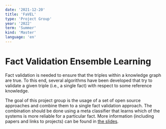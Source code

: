 ```yaml
---
date: '2021-12-20'
title: 'FaVEL'
type: 'Project Group'
year: '2022'
term: 'Summer'
kind: 'Master'
language: 'en'
---
```


# Fact Validation Ensemble Learning

Fact validation is needed to ensure that the triples within a knowledge graph are true. To this end, several algorithms have been developed that try to validate a given triple (i.e., a single fact) with respect to some reference knowledge.

The goal of this project group is the usage of a set of open source approaches and combine them to a single fact validation approach. The combination should be done using a meta classifier that learns which of the systems is more reliable for a particular fact. More information (including papers and links to projects) can be found in <a href="https://hobbitdata.informatik.uni-leipzig.de/teaching/projectgroups/SoSe2022/FactValidation.pdf">the slides</a>.

